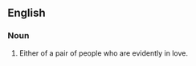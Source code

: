 ==English==
===Noun===
{{en-noun|sg=[[love]] [[bird]]}}
# Either of a pair of people who are evidently in love.